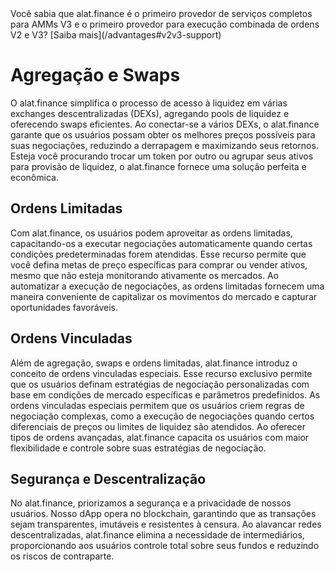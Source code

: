 
<Callout>
Você sabia que alat.finance é o primeiro provedor de serviços completos para AMMs V3 e o primeiro provedor para execução combinada de ordens V2 e V3? [Saiba mais](/advantages#v2v3-support)
</Callout>

# Agregação e Swaps
O alat.finance simplifica o processo de acesso à liquidez em várias exchanges descentralizadas (DEXs), agregando pools de liquidez e oferecendo swaps eficientes. Ao conectar-se a vários DEXs, o alat.finance garante que os usuários possam obter os melhores preços possíveis para suas negociações, reduzindo a derrapagem e maximizando seus retornos. Esteja você procurando trocar um token por outro ou agrupar seus ativos para provisão de liquidez, o alat.finance fornece uma solução perfeita e econômica.

## Ordens Limitadas
Com alat.finance, os usuários podem aproveitar as ordens limitadas, capacitando-os a executar negociações automaticamente quando certas condições predeterminadas forem atendidas. Esse recurso permite que você defina metas de preço específicas para comprar ou vender ativos, mesmo que não esteja monitorando ativamente os mercados. Ao automatizar a execução de negociações, as ordens limitadas fornecem uma maneira conveniente de capitalizar os movimentos do mercado e capturar oportunidades favoráveis.

## Ordens Vinculadas
Além de agregação, swaps e ordens limitadas, alat.finance introduz o conceito de ordens vinculadas especiais. Esse recurso exclusivo permite que os usuários definam estratégias de negociação personalizadas com base em condições de mercado específicas e parâmetros predefinidos. As ordens vinculadas especiais permitem que os usuários criem regras de negociação complexas, como a execução de negociações quando certos diferenciais de preços ou limites de liquidez são atendidos. Ao oferecer tipos de ordens avançadas, alat.finance capacita os usuários com maior flexibilidade e controle sobre suas estratégias de negociação.

## Segurança e Descentralização
No alat.finance, priorizamos a segurança e a privacidade de nossos usuários. Nosso dApp opera no blockchain, garantindo que as transações sejam transparentes, imutáveis e resistentes à censura. Ao alavancar redes descentralizadas, alat.finance elimina a necessidade de intermediários, proporcionando aos usuários controle total sobre seus fundos e reduzindo os riscos de contraparte.